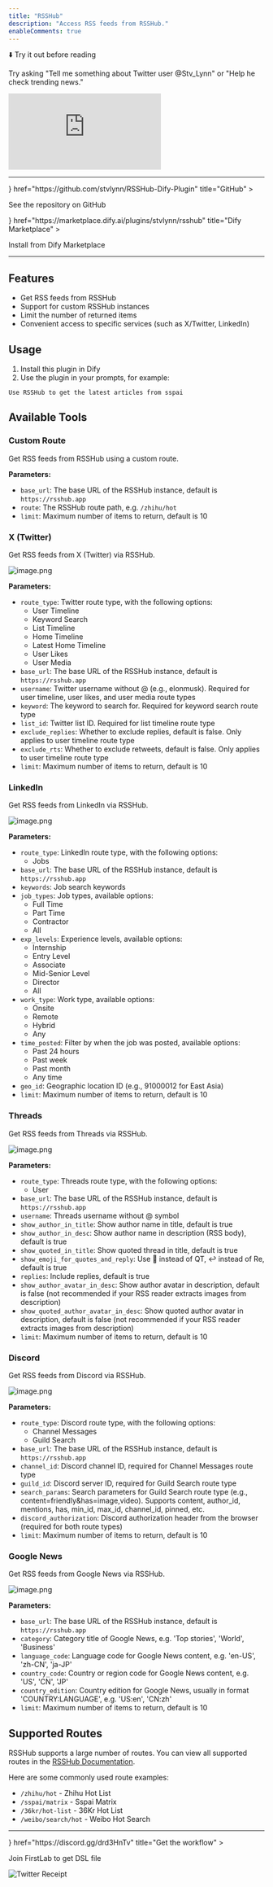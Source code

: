 ```yaml
---
title: "RSSHub"
description: "Access RSS feeds from RSSHub."
enableComments: true
---
```


⬇️ Try it out before reading

<Callout title="How to use">Try asking "Tell me something about Twitter user @Stv_Lynn" or "Help he check trending news."</Callout>

<iframe
 src="https://instance.hellodify.com/chatbot/E08g4b69jJiy09Ke"
 style={{
   width: '100%',
   minHeight: '500px'
 }}
 frameBorder="0"
 allow="microphone">
</iframe>

---

<Cards>
  <Card 
    icon={<i className="ri-github-fill" />} 
    href="https://github.com/stvlynn/RSSHub-Dify-Plugin" 
    title="GitHub"
  >
  <p>See the repository on GitHub</p>
  </Card>
  <Card 
    icon={<i className="ri-store-2-line" />} 
    href="https://marketplace.dify.ai/plugins/stvlynn/rsshub" 
    title="Dify Marketplace"
  >
  <p>Install from Dify Marketplace</p>
  </Card>
</Cards>

---


## Features

- Get RSS feeds from RSSHub
- Support for custom RSSHub instances
- Limit the number of returned items
- Convenient access to specific services (such as X/Twitter, LinkedIn)

## Usage

1. Install this plugin in Dify
2. Use the plugin in your prompts, for example:

```
Use RSSHub to get the latest articles from sspai
```

## Available Tools

### Custom Route

Get RSS feeds from RSSHub using a custom route.

**Parameters:**
- `base_url`: The base URL of the RSSHub instance, default is `https://rsshub.app`
- `route`: The RSSHub route path, e.g. `/zhihu/hot`
- `limit`: Maximum number of items to return, default is 10

### X (Twitter)

Get RSS feeds from X (Twitter) via RSSHub.

![image.png](https://s2.loli.net/2025/05/16/EiYFhRWmt9xvcuI.png)

**Parameters:**
- `route_type`: Twitter route type, with the following options:
  - User Timeline
  - Keyword Search
  - List Timeline
  - Home Timeline
  - Latest Home Timeline
  - User Likes
  - User Media
- `base_url`: The base URL of the RSSHub instance, default is `https://rsshub.app`
- `username`: Twitter username without @ (e.g., elonmusk). Required for user timeline, user likes, and user media route types
- `keyword`: The keyword to search for. Required for keyword search route type
- `list_id`: Twitter list ID. Required for list timeline route type
- `exclude_replies`: Whether to exclude replies, default is false. Only applies to user timeline route type
- `exclude_rts`: Whether to exclude retweets, default is false. Only applies to user timeline route type
- `limit`: Maximum number of items to return, default is 10

### LinkedIn

Get RSS feeds from LinkedIn via RSSHub.

![image.png](https://s2.loli.net/2025/05/16/zdktDTaBKjnH9O8.png)

**Parameters:**
- `route_type`: LinkedIn route type, with the following options:
  - Jobs
- `base_url`: The base URL of the RSSHub instance, default is `https://rsshub.app`
- `keywords`: Job search keywords
- `job_types`: Job types, available options:
  - Full Time
  - Part Time
  - Contractor
  - All
- `exp_levels`: Experience levels, available options:
  - Internship
  - Entry Level
  - Associate
  - Mid-Senior Level
  - Director
  - All
- `work_type`: Work type, available options:
  - Onsite
  - Remote
  - Hybrid
  - Any
- `time_posted`: Filter by when the job was posted, available options:
  - Past 24 hours
  - Past week
  - Past month
  - Any time
- `geo_id`: Geographic location ID (e.g., 91000012 for East Asia)
- `limit`: Maximum number of items to return, default is 10

### Threads

Get RSS feeds from Threads via RSSHub.

![image.png](https://s2.loli.net/2025/05/16/ldmZ3OILsuW5pQS.png)

**Parameters:**
- `route_type`: Threads route type, with the following options:
  - User
- `base_url`: The base URL of the RSSHub instance, default is `https://rsshub.app`
- `username`: Threads username without @ symbol
- `show_author_in_title`: Show author name in title, default is true
- `show_author_in_desc`: Show author name in description (RSS body), default is true
- `show_quoted_in_title`: Show quoted thread in title, default is true
- `show_emoji_for_quotes_and_reply`: Use 🔁 instead of QT, ↩️ instead of Re, default is true
- `replies`: Include replies, default is true
- `show_author_avatar_in_desc`: Show author avatar in description, default is false (not recommended if your RSS reader extracts images from description)
- `show_quoted_author_avatar_in_desc`: Show quoted author avatar in description, default is false (not recommended if your RSS reader extracts images from description)
- `limit`: Maximum number of items to return, default is 10

### Discord

Get RSS feeds from Discord via RSSHub.

![image.png](https://s2.loli.net/2025/05/16/UHAOZpWM7dDjf3s.png)

**Parameters:**
- `route_type`: Discord route type, with the following options:
  - Channel Messages
  - Guild Search
- `base_url`: The base URL of the RSSHub instance, default is `https://rsshub.app`
- `channel_id`: Discord channel ID, required for Channel Messages route type
- `guild_id`: Discord server ID, required for Guild Search route type
- `search_params`: Search parameters for Guild Search route type (e.g., content=friendly&has=image,video). Supports content, author_id, mentions, has, min_id, max_id, channel_id, pinned, etc.
- `discord_authorization`: Discord authorization header from the browser (required for both route types)
- `limit`: Maximum number of items to return, default is 10

### Google News

Get RSS feeds from Google News via RSSHub.

![image.png](https://s2.loli.net/2025/05/16/DpIYBeKo4kfFjhq.png)

**Parameters:**
- `base_url`: The base URL of the RSSHub instance, default is `https://rsshub.app`
- `category`: Category title of Google News, e.g. 'Top stories', 'World', 'Business'
- `language_code`: Language code for Google News content, e.g. 'en-US', 'zh-CN', 'ja-JP'
- `country_code`: Country or region code for Google News content, e.g. 'US', 'CN', 'JP'
- `country_edition`: Country edition for Google News, usually in format 'COUNTRY:LANGUAGE', e.g. 'US:en', 'CN:zh'
- `limit`: Maximum number of items to return, default is 10

## Supported Routes

RSSHub supports a large number of routes. You can view all supported routes in the [RSSHub Documentation](https://docs.rsshub.app/).

Here are some commonly used route examples:

- `/zhihu/hot` - Zhihu Hot List
- `/sspai/matrix` - Sspai Matrix
- `/36kr/hot-list` - 36Kr Hot List
- `/weibo/search/hot` - Weibo Hot Search

---

<Cards>
  <Card 
    icon={<i className="ri-flow-chart" />} 
    href="https://discord.gg/drd3HnTv" 
    title="Get the workflow"
  >
  <p>Join FirstLab to get DSL file</p>
    <img src="https://s2.loli.net/2025/05/15/HFT2SE3uIyMflG4.png" alt="Twitter Receipt" />
  </Card>
</Cards>